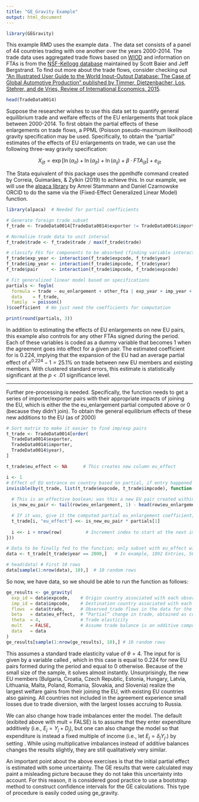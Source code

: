 ```yaml
---
title: "GE_Gravity Example"
output: html_document
---
```


```r
library(GEGravity)
```

This example RMD uses the example data \code{TradeData0014}. The data set consists of a panel of 44 countries trading with one another over the years 2000-2014. The trade data uses aggregated trade flows based on [WIOD](http://www.wiod.org/database/wiots16) and information on FTAs is from the [NSF-Kellogg database](https://sites.nd.edu/jeffrey-bergstrand/database-on-economic-integration-agreements/) maintained by Scott Baier and Jeff Bergstrand. To find out more about the trade flows, consider checking out ["An Illustrated User Guide to the World Input-Output Database: The Case of Global Automotive Production" published by Timmer, Dietzenbacher, Los, Stehrer, and de Vries, Review of International Economics, 2015](https://www.researchgate.net/publication/274731196_An_Illustrated_User_Guide_to_the_World_Input-Output_Database_The_Case_of_Global_Automotive_Production).


```r
head(TradeData0014)
```

Suppose the researcher wishes to use this data set to quantify general equilibrium trade and welfare effects of the EU enlargements that took place between 2000-2014. To first obtain the partial effects of these enlargements on trade flows, a PPML (Poisson pseudo-maximum likelihood) gravity specification may be used. Specifically, to obtain the "partial" estimates of the effects of EU enlargements on trade, we can use the following three-way gravity specification: 

$$X_{ijt} = \exp\bigg[\ln(\alpha_{it}) + \ln(\alpha_{jt}) + \ln(\alpha_{ij}) + \beta \cdot FTA_{ijt}\bigg] + e_{ijt}$$

The Stata equivalent of this package uses the ppmlhdfe command created by Correia, Guimarães, & Zylkin (2019) to achieve this. In our example, we will use the [alpaca library](https://cran.r-project.org/web/packages/alpaca/index.html) by Amrei Stammann and Daniel Czarnowske ORCID to do the same via the \code{feglm} (Fixed-Effect Generalized Linear Model) function.

```r
library(alpaca)  # Needed for partial coefficients

# Generate foreign trade subset
f_trade <- TradeData0014[TradeData0014$exporter != TradeData0014$importer,]             

# Normalize trade data to unit interval
f_trade$trade <- f_trade$trade / max(f_trade$trade)

# classify FEs for components to be absorbed (finding variable interactions)
f_trade$exp_year <- interaction(f_trade$expcode, f_trade$year)
f_trade$imp_year <- interaction(f_trade$impcode, f_trade$year)
f_trade$pair     <- interaction(f_trade$impcode, f_trade$expcode)

# Fit generalized linear model based on specifications
partials <- feglm(
  formula = trade ~ eu_enlargement + other_fta | exp_year + imp_year + pair, 
  data    = f_trade, 
  family  = poisson()
)$coefficient  # We just need the coefficients for computation

print(round(partials, 3))
```

In addition to estimating the effects of EU enlargements on new EU pairs, this example also controls for any other FTAs signed during the period. Each of these variables is coded as a dummy variable that becomes 1 when the agreement goes into effect for a given pair. The estimated coefficient for \code{eu_enlargements} is 0.224, implying that the expansion of the EU had an average partial effect of $e^{0.224} − 1 = 25.1\%$ on trade between new EU members and existing members. With clustered standard errors, this estimate is statistically significant at the $p < .01$ significance level.

***

Further pre-processing is needed. Specifically, the function needs to get a series 
of importer/exporter pairs with their appropriate impacts of joining the EU, 
which is either the the eu_enlargement partial computed above or 0 (because they didn't join). 
To obtain the general equilibrium effects of these new additions to the EU (as of 2000) 

```r
# Sort matrix to make it easier to find imp/exp pairs
t_trade <- TradeData0014[order(
  TradeData0014$exporter, 
  TradeData0014$importer, 
  TradeData0014$year),
]

t_trade$eu_effect <- NA      # This creates new column eu_effect

i <- 1
# Effect of EU entrance on country based on partial, if entry happened
invisible(by(t_trade, list(t_trade$expcode, t_trade$impcode), function(row) { 
  
  # This is an effective boolean; was this a new EU pair created within time span?
  is_new_eu_pair <- tail(row$eu_enlargement, 1) - head(row$eu_enlargement, 1)

  # If it was, give it the computed partial eu_enlargement coefficient; if not, leave it unset
  t_trade[i, "eu_effect"] <<- is_new_eu_pair * partials[1]
  
  i <<- i + nrow(row)         # Increment index to start at the next imp/exp pair
}))

# Data to be finally fed to the function; only subset with eu_effect will be used
data <- t_trade[t_trade$year == 2000,]   # In example, 1892 Entries, 5676 removed

# head(data) # First 10 rows
data[sample(1:nrow(data), 10),]  # 10 random rows
```

So now, we have data, so we should be able to run the function as follows: 

```r
ge_results <- ge_gravity(
  exp_id = data$expcode,    # Origin country associated with each observation
  imp_id = data$impcode,    # Destination country associated with each observation
  flows  = data$trade,      # Observed trade flows in the data for the year being used as the baseline
  beta   = data$eu_effect,  # “Partial” change in trade, obtained as coefficient from gravity estimation
  theta  = 4,               # Trade elasticity
  mult   = FALSE,           # Assume trade balance is an additive component of national expenditure
  data   = data
)
ge_results[sample(1:nrow(ge_results), 10),] # 10 random rows
```


This assumes a standard trade elasticity value of $\theta = 4$. The input for \code{beta} is given by a variable called \code{eu_effect}, which in this case is equal to 0.224 for new EU pairs formed during the period and equal to 0 otherwise. Because of the small size of the sample, it solves almost instantly. Unsurprisingly, the new EU members (Bulgaria, Croatia, Czech Republic, Estonia, Hungary, Latvia, Lithuania, Malta, Poland, Romania, Slovakia, and Slovenia) realize the largest welfare gains from their joining the EU, with existing EU countries also gaining. All countries not included in the agreement experience small losses due to trade diversion, with the largest losses accruing to Russia.

We can also change how trade imbalances enter the model. The default (exibited above with mult = FALSE) is to assume that they enter expenditure additively (i.e., $E_j = Y_j + D_j$), but one can also change the model so that expenditure is instead a fixed multiple of income (i.e., let $E_j = \delta_j Y_j$.) by setting \code{mult = TRUE}. While using multiplicative imbalances instead of additive balances changes the results slightly, they are still qualitatively very similar.

An important point about the above exercises is that the initial partial effect is estimated with some uncertainty. The GE results that were calculated may paint a misleading picture because they do not take this uncertainty into account. For this reason, it is considered good practice to use a bootstrap method to construct confidence intervals for the GE calculations. This type of procedure is easily coded using ge_gravity. 
